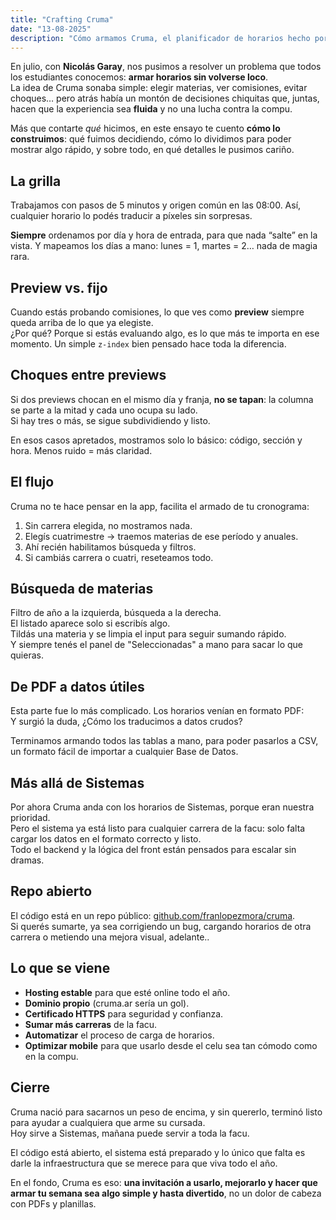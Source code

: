 ```yaml
---
title: "Crafting Cruma"
date: "13-08-2025"
description: "Cómo armamos Cruma, el planificador de horarios hecho por y para estudiantes."
---
```


En julio, con **Nicolás Garay**, nos pusimos a resolver un problema que todos los estudiantes conocemos: **armar horarios sin volverse loco**.  
La idea de Cruma sonaba simple: elegir materias, ver comisiones, evitar choques… pero atrás había un montón de decisiones chiquitas que, juntas, hacen que la experiencia sea **fluida** y no una lucha contra la compu.

Más que contarte *qué* hicimos, en este ensayo te cuento **cómo lo construimos**: qué fuimos decidiendo, cómo lo dividimos para poder mostrar algo rápido, y sobre todo, en qué detalles le pusimos cariño.


<EssayImage
  src="Captura de pantalla 2025-09-05 210152.png"
  alt="Pantalla de bienvenida de CRUMA"
  bleed
  className="relative z-30"
/>

## La grilla

Trabajamos con pasos de 5 minutos y origen común en las 08:00. Así, cualquier horario lo podés traducir a píxeles sin sorpresas.

**Siempre** ordenamos por día y hora de entrada, para que nada “salte” en la vista. Y mapeamos los días a mano: lunes = 1, martes = 2… nada de magia rara.

## Preview vs. fijo

Cuando estás probando comisiones, lo que ves como **preview** siempre queda arriba de lo que ya elegiste.  
¿Por qué? Porque si estás evaluando algo, es lo que más te importa en ese momento. Un simple `z-index` bien pensado hace toda la diferencia.

## Choques entre previews

Si dos previews chocan en el mismo día y franja, **no se tapan**: la columna se parte a la mitad y cada uno ocupa su lado.  
Si hay tres o más, se sigue subdividiendo y listo.

En esos casos apretados, mostramos solo lo básico: código, sección y hora. Menos ruido = más claridad.

<EssayImage
  src="Captura de pantalla 2025-09-05 210939.png"
  alt="Manejo de choques entre previews en CRUMA"
  bleed
/>

## El flujo

Cruma no te hace pensar en la app, facilita el armado de tu cronograma:

1. Sin carrera elegida, no mostramos nada.  
2. Elegís cuatrimestre → traemos materias de ese período y anuales.  
3. Ahí recién habilitamos búsqueda y filtros.  
4. Si cambiás carrera o cuatri, reseteamos todo.

## Búsqueda de materias

Filtro de año a la izquierda, búsqueda a la derecha.  
El listado aparece solo si escribís algo.  
Tildás una materia y se limpia el input para seguir sumando rápido.  
Y siempre tenés el panel de "Seleccionadas" a mano para sacar lo que quieras.

<EssayImage
  src="Captura de pantalla 2025-09-05 205928.png"
  alt="Interfaz de búsqueda de materias en CRUMA"
  bleed
/>

## De PDF a datos útiles

Esta parte fue lo más complicado. Los horarios venían en formato PDF:  
Y surgió la duda, ¿Cómo los traducimos a datos crudos?

Terminamos armando todos las tablas a mano, para poder pasarlos a CSV, un formato fácil de importar a cualquier Base de Datos.

<EssayImage
  src="Captura de pantalla 2025-09-05 210905.png"
  alt="Proceso de conversión de datos PDF a CSV en CRUMA"
  bleed
/>

## Más allá de Sistemas

Por ahora Cruma anda con los horarios de Sistemas, porque eran nuestra prioridad.  
Pero el sistema ya está listo para cualquier carrera de la facu: solo falta cargar los datos en el formato correcto y listo.  
Todo el backend y la lógica del front están pensados para escalar sin dramas.

## Repo abierto

El código está en un repo público: [github.com/franlopezmora/cruma](https://github.com/franlopezmora/cruma).  
Si querés sumarte, ya sea corrigiendo un bug, cargando horarios de otra carrera o metiendo una mejora visual, adelante..

## Lo que se viene

* **Hosting estable** para que esté online todo el año.  
* **Dominio propio** (cruma.ar sería un gol).  
* **Certificado HTTPS** para seguridad y confianza.  
* **Sumar más carreras** de la facu.  
* **Automatizar** el proceso de carga de horarios.  
* **Optimizar mobile** para que usarlo desde el celu sea tan cómodo como en la compu.

<EssayImage
  src="Captura de pantalla 2025-09-05 211043.png"
  alt="Reporte de horarios en CRUMA"
  bleed
/>

## Cierre

Cruma nació para sacarnos un peso de encima, y sin quererlo, terminó listo para ayudar a cualquiera que arme su cursada.  
Hoy sirve a Sistemas, mañana puede servir a toda la facu.

El código está abierto, el sistema está preparado y lo único que falta es darle la infraestructura que se merece para que viva todo el año.

En el fondo, Cruma es eso: **una invitación a usarlo, mejorarlo y hacer que armar tu semana sea algo simple y hasta divertido**, no un dolor de cabeza con PDFs y planillas.
